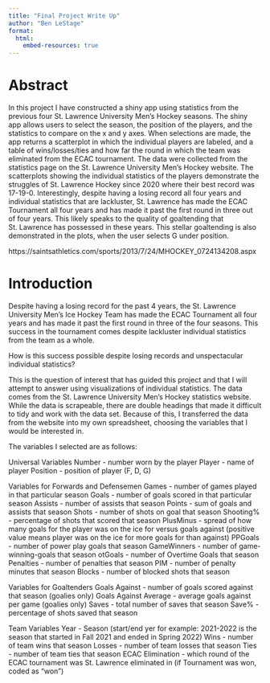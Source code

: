 ```yaml
---
title: "Final Project Write Up"
author: "Ben LeStage"
format: 
  html:
    embed-resources: true
---
```


# Abstract

  In this project I have constructed a shiny app using statistics from the previous four St. Lawrence University Men's Hockey seasons.
The shiny app allows users to select the season, the position of the players, and the statistics to compare on the x and y axes. When selections are made, the app returns a scatterplot in which the individual players are labeled, and a table of wins/losses/ties and how far the round in which the team was eliminated from the ECAC tournament. The data were collected from the statistics page on the St. Lawrence University Men's Hockey website. The scatterplots showing the individual statistics of the players demonstrate the struggles of St. Lawrence Hockey since 2020 where their best record was 17-19-0. Interestingly, despite having a losing record all four years and individual statistics that are lackluster, St. Lawrence has made the ECAC Tournament all four years and has made it past the first round in three out of four years. This likely speaks to the quality of goaltending that St. Lawrence has possessed in these years. This stellar goaltending is also demonstrated in the plots, when the user selects G under position.

https://saintsathletics.com/sports/2013/7/24/MHOCKEY_0724134208.aspx



# Introduction

  Despite having a losing record for the past 4 years, the St. Lawrence University Men's Ice Hockey Team has made the ECAC Tournament all four years and has made it past the first round in three of the four seasons. This success in the tournament comes despite lackluster individual statistics from the team as a whole. 
  
How is this success possible despite losing records and unspectacular individual statistics?
  
  This is the question of interest that has guided this project and that I will attempt to answer using visualizations of individual statistics. The data comes from the St. Lawrence University Men's Hockey statistics website. While the data is scrapeable, there are double headings that made it difficult to tidy and work with the data set. Because of this, I transferred the data from the website into my own spreadsheet, choosing the variables that I would be interested in. 
  
  The variables I selected are as follows:
  
Universal Variables
  Number - number worn by the player
  Player - name of player
  Position - position of player (F, D, G)
  
Variables for Forwards and Defensemen
  Games - number of games played in that particular season
  Goals - number of goals scored in that particular season
  Assists - number of assists that season
  Points - sum of goals and assists that season
  Shots - number of shots on goal that season
  Shooting% - percentage of shots that scored that season
  PlusMinus - spread of how many goals for the player was on the ice for versus goals against (positive value means player was on the ice for more goals for than against)
  PPGoals - number of power play goals that season
  GameWinners - number of game-winning-goals that season
  otGoals - number of Overtime Goals that season
  Penalties - number of penalties that season
  PIM - number of penalty minutes that season
  Blocks - number of blocked shots that season
  
Variables for Goaltenders
  Goals Against - number of goals scored against that season (goalies only)
  Goals Against Average - average goals against per game (goalies only)
  Saves - total number of saves that season
  Save% - percentage of shots saved that season
  
Team Variables
  Year - Season (start/end yer for example: 2021-2022 is the season that started in  Fall 2021 and ended in Spring 2022)
  Wins - number of team wins that season
  Losses - number of team losses that season
  Ties - number of team ties that season
  ECAC Elimination - which round of the ECAC tournament was St. Lawrence eliminated in (if Tournament was won, coded as "won")



































































































































